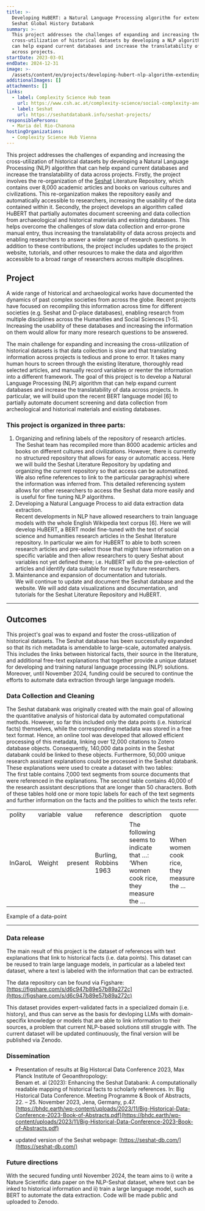 ```yaml
---
title: >-
  Developing HuBERT: a Natural Language Processing algorithm for extending the
  Seshat Global History Databank
summary: >-
  This project addresses the challenges of expanding and increasing the
  cross-utilization of historical datasets by developing a NLP algorithm that
  can help expand current databases and increase the translatability of data
  across projects.
startDate: 2023-03-01
endDate: 2024-12-31
image: >-
  /assets/content/en/projects/developing-hubert-nlp-algorithm-extending-seshat-global-history-databank/image.png
additionalImages: []
attachments: []
links:
  - label: Complexity Science Hub team
    url: https://www.csh.ac.at/complexity-science/social-complexity-and-collapse/
  - label: Seshat
    url: https://seshatdatabank.info/seshat-projects/
responsiblePersons:
  - Maria del Rio-Chanona
hostingOrganizations:
  - Complexity Science Hub Vienna
---
```

This project addresses the challenges of expanding and increasing the cross-utilization of historical datasets by developing a Natural Language Processing (NLP) algorithm that can help expand current databases and increase the translatability of data across projects. Firstly, the project involves the re-organization of the [Seshat](https://seshatdatabank.info/seshat-projects/) Literature Repository, which contains over 8,000 academic articles and books on various cultures and civilizations. This re-organization makes the repository easily and automatically accessible to researchers, increasing the usability of the data contained within it. Secondly, the project develops an algorithm called HuBERT that partially automates document screening and data collection from archaeological and historical materials and existing databases. This helps overcome the challenges of slow data collection and error-prone manual entry, thus increasing the translatability of data across projects and enabling researchers to answer a wider range of research questions. In addition to these contributions, the project includes updates to the project website, tutorials, and other resources to make the data and algorithm accessible to a broad range of researchers across multiple disciplines.

## **Project**

A wide range of historical and archaeological works have documented the dynamics of past complex societies from across the globe. Recent projects have focused on recompiling this information across time for different societies (e.g. Seshat and D-place databases), enabling research from multiple disciplines across the Humanities and Social Sciences \[1-5]. Increasing the usability of these databases and increasing the information on them would allow for many more research questions to be answered.

The main challenge for expanding and increasing the cross-utilization of historical datasets is that data collection is slow and that translating information across projects is tedious and prone to error. It takes many human hours to screen through the existing literature, thoroughly read selected articles, and manually record variables or reenter the information into a different framework. The goal of this project is to develop a Natural Language Processing (NLP) algorithm that can help expand current databases and increase the translatability of data across projects. In particular, we will build upon the recent BERT language model \[6] to partially automate document screening and data collection from archeological and historical materials and existing databases.

### **This project is organized in three parts:**

1. Organizing and refining labels of the repository of research articles.\
   The Seshat team has recompiled more than 8000 academic articles and books on different cultures and civilizations. However, there is currently no structured repository that allows for easy or automatic access. Here we will build the Seshat Literature Repository by updating and organizing the current repository so that access can be automatized. We also refine references to link to the particular paragraph(s) where the information was inferred from. This detailed referencing system allows for other researchers to access the Seshat data more easily and is useful for fine tuning NLP algorithms.
2. Developing a Natural Language Process to aid data extraction data extraction.\
   Recent developments in NLP have allowed researchers to train language models with the whole English Wikipedia text corpus \[6]. Here we will develop HuBERT, a BERT model fine-tuned with the text of social science and humanities research articles in the Seshat literature repository. In particular we aim for HuBERT to able to both screen research articles and pre-select those that might have information on a specific variable and then allow researchers to query Seshat about variables not yet defined there; i.e. HuBERT will do the pre-selection of articles and identify data suitable for reuse by future researchers.
3. Maintenance and expansion of documentation and tutorials.\
   We will continue to update and document the Seshat database and the website. We will add data visualizations and documentation, and tutorials for the Seshat Literature Repository and HuBERT.

---

## **Outcomes**

This project's goal was to expand and foster the cross-utilization of historical datasets. The Seshat database has been successfully expanded so that its rich metadata is amendable to large-scale, automated analysis. This includes the links between historical facts, their source in the literature, and additional free-text explanations that together provide a unique dataset for developing and training natural language processing (NLP) solutions. Moreover, until November 2024, funding could be secured to continue the efforts to automate data extraction through large language models.

### **Data Collection and Cleaning**

The Seshat databank was originally created with the main goal of allowing the quantitative analysis of historical data by automated computational methods. However, so far this included only the data points (i.e. historical facts) themselves, while the corresponding metadata was stored in a free text format. Hence, an online tool was developed that allowed efficient processing of this metadata, linking over 12,000 citations to Zotero database objects. Consequently, 140,000 data points in the Seshat databank could be linked to these objects. Furthermore, 50,000 unique research assistant explanations could be processed in the Seshat databank. These explanations were used to create a dataset with two tables:\
The first table contains 7,000 text segments from source documents that were referenced in the explanations. The second table contains 40,000 of the research assistant descriptions that are longer than 50 characters. Both of these tables hold one or more topic labels for each of the text segments and further information on the facts and the polities to which the texts refer.

|         |          |         |                       |                                                                                   |                                          |
| ------- | -------- | ------- | --------------------- | --------------------------------------------------------------------------------- | ---------------------------------------- |
| polity  | variable | value   | reference             | description                                                                       | quote                                    |
| InGaroL | Weight   | present | Burling, Robbins 1963 | The following seems to indicate that …: ‘When women cook rice, they measure the … | When women cook rice, they measure the … |

Example of a data-point

---

### **Data release**

The main result of this project is the dataset of references with text explanations that link to historical facts (i.e. data points). This dataset can be reused to train large language models, in particular as a labeled text dataset, where a text is labeled with the information that can be extracted.

The data repository can be found via Figshare: [https://figshare.com/s/d6c947b89e57b89a272c](https://figshare.com/s/d6c947b89e57b89a272c)

This dataset provides expert-validated facts in a specialized domain (i.e. history), and thus can serve as the basis for devloping LLMs with domain-specifix knowledge or models that are able to link information to their sources, a problem that current NLP-based solutions still struggle with. The current dataset will be updated continuously, the final version will be published via Zenodo.

### **Dissemination**

* Presentation of results at Big Historcal Data Conference 2023, Max Planck Institute of Geoanthropology:\
  Benam et. al (2023): Enhancing the Seshat Databank: A computationally readable mapping of historical facts to scholarly references. In: Big Historical Data Conference. Meeting Programme & Book of Abstracts, 22. – 25. November 2023, Jena, Germany, p.47.\
  [https://bhdc.earth/wp-content/uploads/2023/11/Big-Historical-Data-Conference-2023-Book-of-Abstracts.pdf](https://bhdc.earth/wp-content/uploads/2023/11/Big-Historical-Data-Conference-2023-Book-of-Abstracts.pdf)

- updated version of the Seshat webpage: [https://seshat-db.com/](https://seshat-db.com/)

### **Future directions**

With the secured funding until November 2024, the team aims to i) write a Nature Scientific data paper on the NLP-Seshat dataset, where text can be inked to historical information and ii) train a large language model, such as BERT to automate the data extraction. Code will be made public and uploaded to Zenodo.

<LinkButton label="more CLARIAH-AT projects" href="/project-funding" />

<LinkButton label="more DHA projects" href="/projects" />
